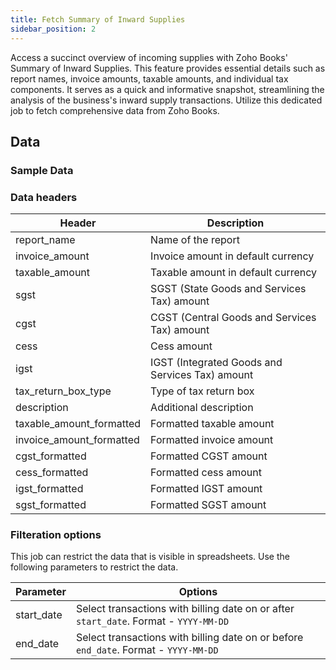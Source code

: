 ```yaml
---
title: Fetch Summary of Inward Supplies
sidebar_position: 2
---
```


Access a succinct overview of incoming supplies with Zoho Books' Summary of Inward Supplies. This feature provides essential details such as report names, invoice amounts, taxable amounts, and individual tax components. It serves as a quick and informative snapshot, streamlining the analysis of the business's inward supply transactions. Utilize this dedicated job to fetch comprehensive data from Zoho Books.

<AddJob
  template="gsheet_zoho_books_db_get_summary_of_inward_supplies"
/>


## Data

### Sample Data

<Gsheet
  src="https://docs.google.com/spreadsheets/d/1-gX-uq5YrTW-6gQJYM-mNXitEOfJLTiQCvPtV8CR1Yc/edit#gid=1154177159"
/>


### Data headers

| Header                      | Description                                          |
|-----------------------------|------------------------------------------------------|
| report_name                 | Name of the report                                   |
| invoice_amount              | Invoice amount in default currency                   |
| taxable_amount              | Taxable amount in default currency                   |
| sgst                        | SGST (State Goods and Services Tax) amount           |
| cgst                        | CGST (Central Goods and Services Tax) amount         |
| cess                        | Cess amount                                          |
| igst                        | IGST (Integrated Goods and Services Tax) amount      |
| tax_return_box_type         | Type of tax return box                               |
| description                 | Additional description                               |
| taxable_amount_formatted    | Formatted taxable amount                             |
| invoice_amount_formatted    | Formatted invoice amount                             |
| cgst_formatted              | Formatted CGST amount                                |
| cess_formatted              | Formatted cess amount                                |
| igst_formatted              | Formatted IGST amount                                |
| sgst_formatted              | Formatted SGST amount                                |


### Filteration options

This job can restrict the data that is visible in spreadsheets. Use the following parameters to restrict the data.

| Parameter | Options |
|----|----|
| start_date | Select transactions with billing date on or after `start_date`. Format - `YYYY-MM-DD` |
| end_date | Select transactions with billing date on or before `end_date`. Format - `YYYY-MM-DD` |

<!---
## Others

### Similar jobs

Similar sort of data can be achieved by using get accounting transaction job and filtering it by invoice type. 

### Reports that use this job

Here are some of the report templates that use this job: 
-->